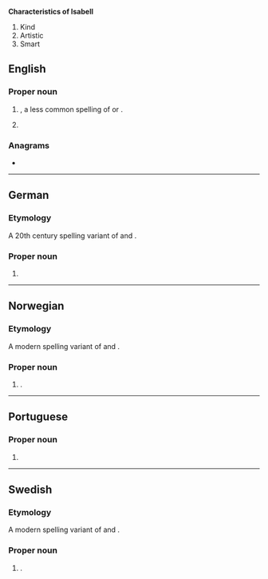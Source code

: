 '''Characteristics of Isabell''' 
# Kind
# Artistic 
# Smart

==English==

===Proper noun===
{{en-proper noun}}

# {{given name|en|female|from=Hebrew}}, a less common spelling of {{m|en|Isabel}} or {{m|en|Isabelle}}.
# {{surname|en|matronymic|from=given names}}

===Anagrams===
* {{anagrams|en|a=abeills|sebilla}}

----

==German==

===Etymology===
A 20th century spelling variant of {{l|de|Isabel}} and {{l|de|Isabelle}}.

===Proper noun===
{{head|de|proper noun}}

# {{given name|de|female}}

----

==Norwegian==

===Etymology===
A modern spelling variant of {{l|no|Isabel}} and {{l|no|Isabelle}}.

===Proper noun===
{{head|no|proper noun}}

# {{given name|no|female}}.

----

==Portuguese==

===Proper noun===
{{pt-proper noun|f}}

# {{given name|pt|female|usage=less common|var=Isabel}}

----

==Swedish==

===Etymology===
A modern spelling variant of {{l|sv|Isabel}} and {{l|sv|Isabelle}}.

===Proper noun===
{{sv-proper noun|c}}

# {{given name|sv|female}}.